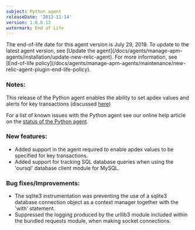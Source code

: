 ```yaml
---
subject: Python agent
releaseDate: '2012-11-14'
version: 1.8.0.13
watermark: End of Life
---
```


<Callout variant="important">
  The end-of-life date for this agent version is July 29, 2019. To update to the latest agent version, see [Update the agent](/docs/agents/manage-apm-agents/installation/update-new-relic-agent). For more information, see [End-of-life policy](/docs/agents/manage-apm-agents/maintenance/new-relic-agent-plugin-end-life-policy).
</Callout>

### Notes:

This release of the Python agent enables the ability to set apdex values and alerts for key transactions (discussed [here](https://newrelic.com/docs/site/key-transactions))

For a list of known issues with the Python agent see our online help article on the [status of the Python agent](https://newrelic.com/docs/python/status-of-python-agent).

### New features:

* Added support in the agent required to enable apdex values to be specified for key transactions.
* Added support for tracking SQL database queries when using the 'oursql' database client module for MySQL.

### Bug fixes/Improvements:

* The sqlite3 instrumentation was preventing the use of a sqlite3 database connection object as a context manager together with the 'with' statement.
* Suppressed the logging produced by the urllib3 module included within the bundled requests module, when making socket connections.
